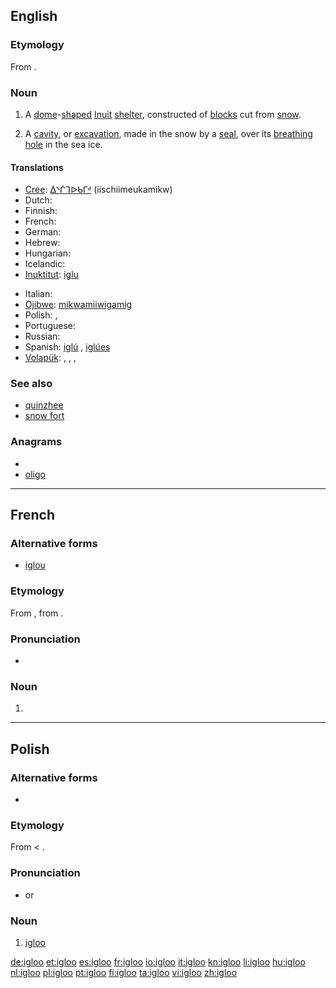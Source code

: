 ==English==
{{wikipedia|lang=en}}

===Etymology===
From {{etyl|iu}} {{term|iglu||tr=ᐃᒡᓗ}}.

===Noun===
{{en-noun}}

# A [[dome]]-[[shape]]d [[Inuit]] [[shelter]], constructed of [[block]]s cut from [[snow]].
# {{zoology}} A [[cavity]], or [[excavation]], made in the snow by a [[seal]], over its [[breathing]] [[hole]] in the sea ice.

====Translations====
{{trans-top|Inuit snow house}}
* [[Cree]]: [[ᐄᔅᒌᒣᐅᑲᒥᒄ]] (iischiimeukamikw)
* Dutch: {{t+|nl|iglo|m}}
* Finnish: {{t+|fi|iglu}}
* French: {{t+|fr|igloo|m}}
* German: {{t+|de|Iglu|n}}
* Hebrew: {{t-|he|איגלו|m|tr=íglu}}
* Hungarian: {{t|hu|iglu}}
* Icelandic: {{t|is|snjóhús|n}}
* [[Inuktitut]]: [[iglu]]
{{trans-mid}}
* Italian: {{t-|it|iglù|m}}
* [[Ojibwe]]: [[mikwamiiwigamig]]
* Polish: {{t+|pl|igloo|n}}, {{t+|pl|iglu|n}}
* Portuguese: {{t+|pt|iglu|m}}
* Russian: {{t+|ru|иглу|n|tr=íglu}}
* Spanish: [[iglú]] {{m}}, [[iglúes]] {{p}}
* [[Volapük]]: {{t|vo|el iglu}}, {{t|vo|liglud}}, {{t|vo|nifadom Läskiomik}}, {{t|vo|nifadom}}
{{trans-bottom}}

===See also===
* [[quinzhee]]
* [[snow fort]]

===Anagrams===
* {{alphagram|giloo}}
* [[oligo#English|oligo]]

----

==French==

===Alternative forms===
* [[iglou]]

===Etymology===
From {{etyl|en|fr}}, from {{etyl|iu|fr}} {{term|iglu||tr=ᐃᒡᓗ}}.

===Pronunciation===
* {{IPA|/iglu/|lang=fr}}

===Noun===
{{fr-noun|m}}

# {{l|en|igloo}}

----

==Polish==

===Alternative forms===
* {{l|pl|iglu}}

===Etymology===
From {{etyl|en|pl}} {{term|igloo|lang=en}} < {{etyl|iu|pl}} {{term|iglu||tr=ᐃᒡᓗ}}.

===Pronunciation===
* {{IPA|/ˈiɡlu/|lang=pl}} or {{IPAchar|/ˈiɡlɔ/}}

===Noun===
{{infl|pl|noun|g=n}}

# [[#English|igloo]]

[[de:igloo]]
[[et:igloo]]
[[es:igloo]]
[[fr:igloo]]
[[io:igloo]]
[[it:igloo]]
[[kn:igloo]]
[[li:igloo]]
[[hu:igloo]]
[[nl:igloo]]
[[pl:igloo]]
[[pt:igloo]]
[[fi:igloo]]
[[ta:igloo]]
[[vi:igloo]]
[[zh:igloo]]